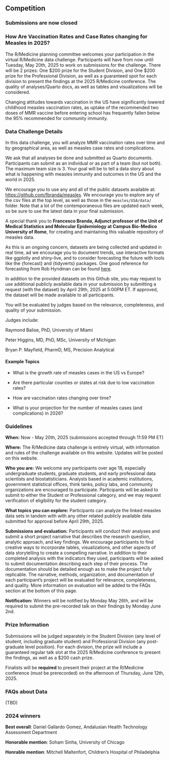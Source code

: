 ## Competition

### Submissions are now closed

<!-- ### Submit now to participate! -->

<!-- <button class="btn btn-primary" -->
<!-- style = "background-color: #009473" -->
<!-- onclick="window.location.href='https://forms.gle/BPuNthzTCMbu78Cv8'">  -->

<!--   **SUBMIT TO COMPETITION** -->

<!-- </button> -->



### How Are Vaccination Rates and Case Rates changing for Measles in 2025?

The R/Medicine planning committee welcomes your participation in the virtual R/Medicine data challenge. Participants will have from now until Tuesday, May 20th, 2025 to work on submissions for the challenge. There will be 2 prizes: One \$200 prize for the Student Division, and One \$200 prize for the Professional Division, as well as a guaranteed spot for each division to present the findings at the 2025 R/Medicine conference. The quality of analyses/Quarto docs, as well as tables and visualizations will be considered.

Changing attitudes towards vaccination in the US have significantly lowered childhood measles vaccination rates, as uptake of the recommended two doses of MMR vaccine before entering school has frequently fallen below the 95% recommended for community immunity.

### Data Challenge Details

In this data challenge, you will analyze MMR vaccination rates over time and by geographical area, as well as measles case rates and complications.

We ask that all analyses be done and submitted as Quarto documents. Participants can submit as an individual or as part of a team (but not both). The maximum team size is 3. Your goal will be to tell a data story about what is happening with measles immunity and outcomes in the US and the world in 2025.

We encourage you to use any and all of the public datasets available at: <https://github.com/fbranda/measles>. We encourage you to explore any of the csv files at the top level, as well as those in the `measles/USA/data/` folder. Note that a lot of the contemporaneous files are updated each week, so be sure to use the latest data in your final submission.

A special thank you to **Francesco Branda, Adjunct professor of the Unit of Medical Statistics and Molecular Epidemiology at Campus Bio-Medico University of Rome**, for creating and maintaining this valuable repository of measles data.

As this is an ongoing concern, datasets are being collected and updated in real time, ad we encourage you to document trends, use interactive formats like ggplotly and shiny-live, and to consider forecasting the future with tools like the {forecast} and {tidyverts} packages. One good reference for forecasting from Rob Hyndman can be found [here](https://otexts.com/fpp3/).

In addition to the provided datasets on this Github site, you may request to use additional publicly available data in your submission by submitting a request (with the dataset) by April 29th, 2025 at 5:00PM ET. If approved, the dataset will be made available to all participants.

You will be evaluated by judges based on the relevance, completeness, and quality of your submission.

Judges include:

Raymond Balise, PhD, University of Miami

Peter Higgins, MD, PhD, MSc, University of Michigan

Bryan P. Mayfield, PharmD, MS, Precision Analytical

#### Example Topics

-   What is the growth rate of measles cases in the US vs Europe?

-   Are there particular counties or states at risk due to low vaccination rates?

-   How are vaccination rates changing over time?

-   What is your projection for the number of measles cases (and complications) in 2026?

### Guidelines

**When:** Now - May 20th, 2025 (submissions accepted through 11:59 PM ET)

**Where:** The R/Medicine data challenge is entirely virtual, with information and rules of the challenge available on this website. Updates will be posted on this website.

**Who you are:** We welcome any participants over age 18, especially undergraduate students, graduate students, and early professional data scientists and biostatisticians. Analysts based in academic institutions, government statistical offices, think tanks, policy labs, and community organizations are encouraged to participate. Participants will be asked to submit to either the Student or Professional category, and we may request verification of eligibility for the student category.

**What topics you can explore:** Participants can analyze the linked measles data sets in tandem with with any other related publicly available data submitted for approval before April 29th, 2025.

**Submissions and evaluation:** Participants will conduct their analyses and submit a short project narrative that describes the research question, analytic approach, and key findings. We encourage participants to find creative ways to incorporate tables, visualizations, and other aspects of data storytelling to create a compelling narrative. In addition to their completed analysis with the indicators they used, participants will be asked to submit documentation describing each step of their process. The documentation should be detailed enough as to make the project fully replicable. The narrative, methods, organization, and documentation of each participant's project will be evaluated for relevance, completeness, and quality. More information on evaluation will be added to the FAQs section at the bottom of this page.

**Notification:** Winners will be notified by Monday May 26th, and will be required to submit the pre-recorded talk on their findings by Monday June 2nd.

### Prize Information

Submissions will be judged separately in the Student Division (any level of student, including graduate student) and Professional Division (any post-graduate level position). For each division, the prize will include a guaranteed regular talk slot at the 2025 R/Medicine conference to present the findings, as well as a $200 cash prize.

Finalists will be **required** to present their project at the R/Medicine conference (must be prerecorded) on the afternoon of Thursday, June 12th, 2025.

### FAQs about Data

(TBD)


### 2024 winners

**Best overall**: Daniel Gallardo Gomez, Andalusian Health Technology Assessment Department

**Honorable mention**: Soham Sinha, University of Chicago

**Honrable mention**: Mitchell Maltenfort, Children's Hospital of Philadelphia
